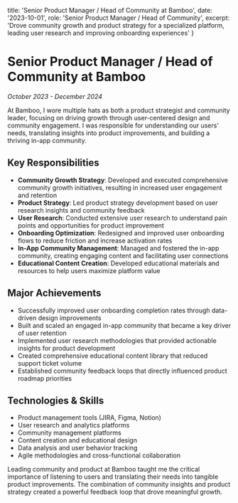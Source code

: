  title: 'Senior Product Manager / Head of Community at Bamboo',
  date: '2023-10-01',
  role: 'Senior Product Manager / Head of Community',
  excerpt: 'Drove community growth and product strategy for a specialized platform, leading user research and improving onboarding experiences'
}

# Senior Product Manager / Head of Community at Bamboo
*October 2023 - December 2024*

At Bamboo, I wore multiple hats as both a product strategist and community leader, focusing on driving growth through user-centered design and community engagement. I was responsible for understanding our users' needs, translating insights into product improvements, and building a thriving in-app community.

## Key Responsibilities

- **Community Growth Strategy**: Developed and executed comprehensive community growth initiatives, resulting in increased user engagement and retention
- **Product Strategy**: Led product strategy development based on user research insights and community feedback
- **User Research**: Conducted extensive user research to understand pain points and opportunities for product improvement
- **Onboarding Optimization**: Redesigned and improved user onboarding flows to reduce friction and increase activation rates
- **In-App Community Management**: Managed and fostered the in-app community, creating engaging content and facilitating user connections
- **Educational Content Creation**: Developed educational materials and resources to help users maximize platform value

## Major Achievements

- Successfully improved user onboarding completion rates through data-driven design improvements
- Built and scaled an engaged in-app community that became a key driver of user retention
- Implemented user research methodologies that provided actionable insights for product development
- Created comprehensive educational content library that reduced support ticket volume
- Established community feedback loops that directly influenced product roadmap priorities

## Technologies & Skills

- Product management tools (JIRA, Figma, Notion)
- User research and analytics platforms
- Community management platforms
- Content creation and educational design
- Data analysis and user behavior tracking
- Agile methodologies and cross-functional collaboration

Leading community and product at Bamboo taught me the critical importance of listening to users and translating their needs into tangible product improvements. The combination of community insights and product strategy created a powerful feedback loop that drove meaningful growth.
